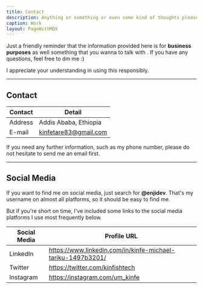 ```yaml
---
title: Contact
description: Anything or something or even some kind of thoughts please feel free to reach me out ,  i will be so exited to help
caption: Work
layout: PageWithMDX
---
```


Just a friendly reminder that the information provided here is for **business purposes** as well something that you wanna to talk with . If you have any questions, feel free to dm me :)

I appreciate your understanding in using this responsibly.

---

## Contact

| Contact | Detail                |
| ------- | ----------------------|
| Address | Addis Ababa, Ethiopia |
| E-mail  | kinfetare83@gmail.com |

If you need any further information, such as my phone number, please do not hesitate to send me an email first.

---

## Social Media

If you want to find me on social media, just search for **@enjidev**. That's my username on almost all platforms, so it should be easy to find me.

But if you're short on time, I've included some links to the social media platforms I use most frequently below.

| Social Media | Profile URL                                                             |
| ------------ | ----------------------------------------------------------------------- |
| LinkedIn     | https://www.linkedin.com/in/kinfe-michael-tariku-1497b3201/             |
| Twitter      | https://twitter.com/kinfishtech                                         |
| Instagram    | https://instagram.com/um_kinfe                                          |

